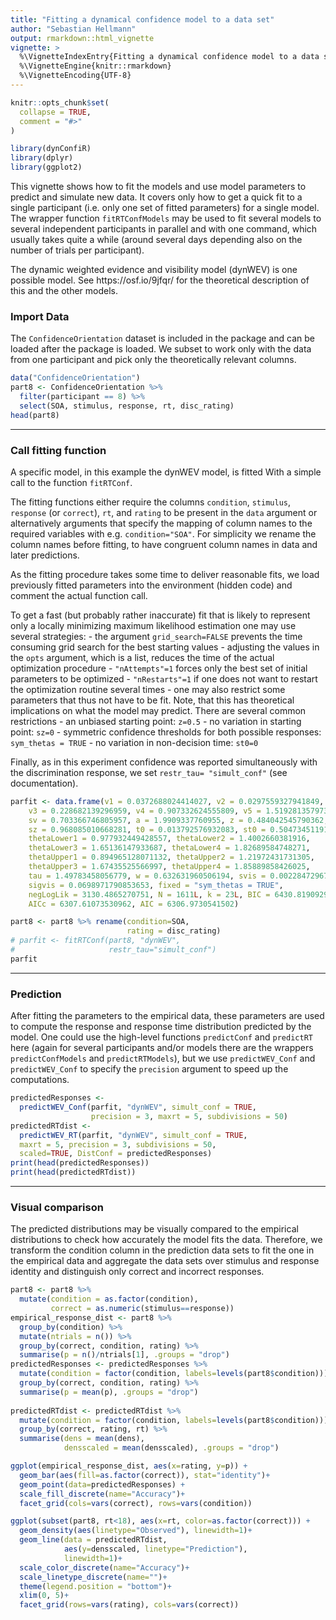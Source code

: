 ---
title: "Fitting a dynamical confidence model to a data set"
author: "Sebastian Hellmann"
output: rmarkdown::html_vignette
vignette: >
  %\VignetteIndexEntry{Fitting a dynamical confidence model to a data set}
  %\VignetteEngine{knitr::rmarkdown}
  %\VignetteEncoding{UTF-8}
---

```{r, include = FALSE}
knitr::opts_chunk$set(
  collapse = TRUE,
  comment = "#>"
)
```

```{r setup}
library(dynConfiR)
library(dplyr)
library(ggplot2)

```

This vignette shows how to fit the models and use model parameters to predict and simulate new data. It covers only how to get a quick fit to a single participant (i.e. only one set of fitted parameters) for a single model. The wrapper function `fitRTConfModels` may be used to fit several models to several independent participants in parallel and with one command, which usually takes quite a while (around several days depending also on the number of trials per participant).

The dynamic weighted evidence and visibility model (dynWEV) is one possible model. See https://osf.io/9jfqr/ for the theoretical description of this and the other models. 

### Import Data

The `ConfidenceOrientation` dataset is included in the package and can be loaded after the package is loaded. We subset to work only with the data from one participant and pick only the theoretically relevant columns.

```{r, echo=TRUE}
data("ConfidenceOrientation")
part8 <- ConfidenceOrientation %>%
  filter(participant == 8) %>%
  select(SOA, stimulus, response, rt, disc_rating)
head(part8)
```

*************************************

### Call fitting function

A specific model, in this example the dynWEV model, is fitted With a simple call to the function `fitRTConf`.

The fitting functions either require the columns `condition`, `stimulus`, `response` (or `correct`), `rt`, and `rating` to be present in the `data` argument or alternatively arguments that specify the mapping of column names to the required variables with e.g. `condition="SOA"`. For simplicity we rename the column names before fitting, to have congruent column names in data and later predictions.

As the fitting procedure takes some time to deliver reasonable fits, we load previously fitted parameters into the environment (hidden code) and comment the actual function call. 

To get a fast (but probably rather inaccurate) fit that is likely to represent only a locally minimizing maximum likelihood estimation one may use several strategies:
- the argument `grid_search=FALSE` prevents the time consuming grid search for the best starting values
- adjusting the values in the `opts` argument, which is a list, reduces the time of the actual optimization procedure
  - `"nAttempts"=1` forces only the best set of initial parameters to be optimized 
  - `"nRestarts"=1` if one does not want to restart the optimization routine several times
- one may also restrict some parameters that thus not have to be fit. Note, that this has theoretical implications on what the model may predict. There are several common restrictions
  - an unbiased starting point: `z=0.5` 
  - no variation in starting point: `sz=0` 
  - symmetric confidence thresholds for both possible responses: `sym_thetas = TRUE`
  - no variation in non-decision time: `st0=0` 
  
Finally, as in this experiment confidence was reported simultaneously with the discrimination response, we set `restr_tau= "simult_conf"` (see documentation).
```{r, echo=FALSE}
parfit <- data.frame(v1 = 0.0372688024414027, v2 = 0.0297559327941849, 
    v3 = 0.228682139296959, v4 = 0.907332624555809, v5 = 1.51928135797365, 
    sv = 0.703366746805957, a = 1.9909337760955, z = 0.484042545790362, 
    sz = 0.968085010668281, t0 = 0.013792576932083, st0 = 0.50473451191079839, 
    thetaLower1 = 0.977932449428557, thetaLower2 = 1.4002660381916, 
    thetaLower3 = 1.65136147933687, thetaLower4 = 1.82689584748271, 
    thetaUpper1 = 0.894965128071132, thetaUpper2 = 1.21972431731305, 
    thetaUpper3 = 1.67435525566997, thetaUpper4 = 1.85889858426025, 
    tau = 1.49783458056779, w = 0.632631960506194, svis = 0.00228472967185629, 
    sigvis = 0.0698971790853653, fixed = "sym_thetas = TRUE", 
    negLogLik = 3130.4865270751, N = 1611L, k = 23L, BIC = 6430.81909296327, 
    AICc = 6307.61073530962, AIC = 6306.9730541502)
```


```{r}
part8 <- part8 %>% rename(condition=SOA, 
                          rating = disc_rating)
# parfit <- fitRTConf(part8, "dynWEV",
#                     restr_tau="simult_conf")
parfit
```

*************************************

### Prediction

After fitting the parameters to the empirical data, these parameters are used to compute the response and response time distribution predicted by the model. One could use the high-level functions `predictConf` and `predictRT` here (again for several participants and/or models there are the wrappers `predictConfModels` and `predictRTModels`), but we use `predictWEV_Conf` and `predictWEV_Conf` to specify the `precision` argument to speed up the computations.

```{r}
predictedResponses <- 
  predictWEV_Conf(parfit, "dynWEV", simult_conf = TRUE, 
                  precision = 3, maxrt = 5, subdivisions = 50)
predictedRTdist <- 
  predictWEV_RT(parfit, "dynWEV", simult_conf = TRUE, 
  maxrt = 5, precision = 3, subdivisions = 50,
  scaled=TRUE, DistConf = predictedResponses)
print(head(predictedResponses))
print(head(predictedRTdist))

```

***********************************

### Visual comparison

The predicted distributions may be visually compared to the empirical distributions to check how accurately the model fits the data. Therefore, we transform the condition column in the prediction data sets to fit the one in the empirical data and aggregate the data sets over stimulus and response identity and distinguish only correct and incorrect responses.

```{r}
part8 <- part8 %>% 
  mutate(condition = as.factor(condition), 
         correct = as.numeric(stimulus==response))
empirical_response_dist <- part8 %>% 
  group_by(condition) %>% 
  mutate(ntrials = n()) %>%
  group_by(correct, condition, rating) %>%
  summarise(p = n()/ntrials[1], .groups = "drop")
predictedResponses <- predictedResponses %>%
  mutate(condition = factor(condition, labels=levels(part8$condition))) %>%
  group_by(correct, condition, rating) %>%
  summarise(p = mean(p), .groups = "drop") 
  
predictedRTdist <- predictedRTdist %>%
  mutate(condition = factor(condition, labels=levels(part8$condition))) %>%
  group_by(correct, rating, rt) %>%
  summarise(dens = mean(dens),
            densscaled = mean(densscaled), .groups = "drop")

```

```{r, out.width="100%", fig.dim=c(6, 8)}
ggplot(empirical_response_dist, aes(x=rating, y=p)) +
  geom_bar(aes(fill=as.factor(correct)), stat="identity")+
  geom_point(data=predictedResponses) +
  scale_fill_discrete(name="Accuracy")+
  facet_grid(cols=vars(correct), rows=vars(condition))

```

```{r, out.width="100%", fig.dim=c(6, 8)}
ggplot(subset(part8, rt<18), aes(x=rt, color=as.factor(correct))) +
  geom_density(aes(linetype="Observed"), linewidth=1)+
  geom_line(data = predictedRTdist, 
            aes(y=densscaled, linetype="Prediction"), 
            linewidth=1)+
  scale_color_discrete(name="Accuracy")+
  scale_linetype_discrete(name="")+
  theme(legend.position = "bottom")+
  xlim(0, 5)+
  facet_grid(rows=vars(rating), cols=vars(correct))
  
```

